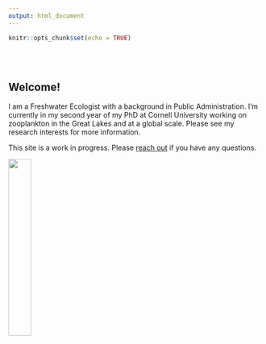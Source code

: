 ```yaml
---
output: html_document
---
```


```r
knitr::opts_chunk$set(echo = TRUE)
```

<br>
<br>

## Welcome! 

I am a Freshwater Ecologist with a background in Public Administration. I'm currently in my second year of my PhD at Cornell University working on zooplankton in the Great Lakes and at a global scale. Please see my research interests for more information.


This site is a work in progress. Please [reach out](https://sfigary.github.io/website/Contact.html) if you have any questions.


![](IMG_20190717_155036743_HDR.jpg){width=30%}